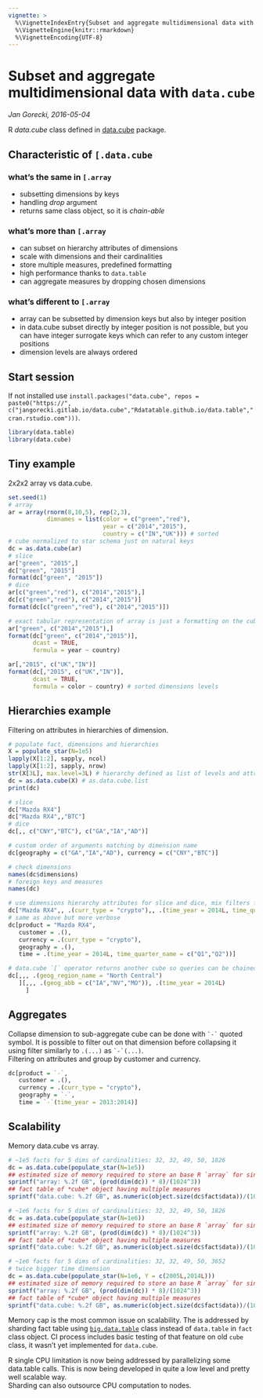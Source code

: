 ```yaml
---
vignette: >
  %\VignetteIndexEntry{Subset and aggregate multidimensional data with data.cube}
  %\VignetteEngine{knitr::rmarkdown}
  %\VignetteEncoding{UTF-8}
---
```


# Subset and aggregate multidimensional data with `data.cube`
*Jan Gorecki, 2016-05-04*

R *data.cube* class defined in [data.cube](https://gitlab.com/jangorecki/data.cube) package.  

## Characteristic of `[.data.cube`

### what's the same in `[.array`

- subsetting dimensions by keys
- handling *drop* argument
- returns same class object, so it is *chain-able*

### what's more than `[.array`

- can subset on hierarchy attributes of dimensions
- scale with dimensions and their cardinalities
- store multiple measures, predefined formatting
- high performance thanks to `data.table`
- can aggregate measures by dropping chosen dimensions

### what's different to `[.array`

- array can be subsetted by dimension keys but also by integer position
- in data.cube subset directly by integer position is not possible, but you can have integer surrogate keys which can refer to any custom integer positions
- dimension levels are always ordered

## Start session

If not installed use `install.packages("data.cube", repos = paste0("https://", c("jangorecki.gitlab.io/data.cube","Rdatatable.github.io/data.table","cran.rstudio.com")))`.

```r
library(data.table)
library(data.cube)
```

## Tiny example

2x2x2 array vs data.cube.

```r
set.seed(1)
# array
ar = array(rnorm(8,10,5), rep(2,3), 
           dimnames = list(color = c("green","red"), 
                           year = c("2014","2015"), 
                           country = c("IN","UK"))) # sorted
# cube normalized to star schema just on natural keys
dc = as.data.cube(ar)
# slice
ar["green", "2015",]
dc["green", "2015"]
format(dc["green", "2015"])
# dice
ar[c("green","red"), c("2014","2015"),]
dc[c("green","red"), c("2014","2015")]
format(dc[c("green","red"), c("2014","2015")])

# exact tabular representation of array is just a formatting on the cube
ar["green", c("2014","2015"),]
format(dc["green", c("2014","2015")], 
       dcast = TRUE, 
       formula = year ~ country)

ar[,"2015", c("UK","IN")]
format(dc[,"2015", c("UK","IN")], 
       dcast = TRUE, 
       formula = color ~ country) # sorted dimensions levels
```

## Hierarchies example

Filtering on attributes in hierarchies of dimension.

```r
# populate fact, dimensions and hierarchies
X = populate_star(N=1e5)
lapply(X[1:2], sapply, ncol)
lapply(X[1:2], sapply, nrow)
str(X[3L], max.level=3L) # hierarchy defined as list of levels and attributes on each level
dc = as.data.cube(X) # as.data.cube.list
print(dc)

# slice
dc["Mazda RX4"]
dc["Mazda RX4",,"BTC"]
# dice
dc[,, c("CNY","BTC"), c("GA","IA","AD")]

# custom order of arguments matching by dimension name
dc[geography = c("GA","IA","AD"), currency = c("CNY","BTC")]

# check dimensions
names(dc$dimensions)
# foreign keys and measures
names(dc)

# use dimensions hierarchy attributes for slice and dice, mix filters from various levels in hierarchy
dc["Mazda RX4",, .(curr_type = "crypto"),, .(time_year = 2014L, time_quarter_name = c("Q1","Q2"))]
# same as above but more verbose
dc[product = "Mazda RX4",
   customer = .(),
   currency = .(curr_type = "crypto"),
   geography = .(),
   time = .(time_year = 2014L, time_quarter_name = c("Q1","Q2"))]

# data.cube `[` operator returns another cube so queries can be chained
dc[,,, .(geog_region_name = "North Central")
   ][,,, .(geog_abb = c("IA","NV","MO")), .(time_year = 2014L)
     ]
```

## Aggregates

Collapse dimension to sub-aggregate cube can be done with `` `-` `` quoted symbol. It is possible to filter out on that dimension before collapsing it using filter similarly to `.(...)` as  `` `-`(...) ``.  
Filtering on attributes and group by customer and currency.

```r
dc[product = `-`,
   customer = .(),
   currency = .(curr_type = "crypto"),
   geography = `-`,
   time = `-`(time_year = 2013:2014)]
```

## Scalability

Memory data.cube vs array.

```r
# ~1e5 facts for 5 dims of cardinalities: 32, 32, 49, 50, 1826
dc = as.data.cube(populate_star(N=1e5))
## estimated size of memory required to store an base R `array` for single numeric measure
sprintf("array: %.2f GB", (prod(dim(dc)) * 8)/(1024^3))
## fact table of *cube* object having multiple measures
sprintf("data.cube: %.2f GB", as.numeric(object.size(dc$fact$data))/(1024^3))

# ~1e6 facts for 5 dims of cardinalities: 32, 32, 49, 50, 1826
dc = as.data.cube(populate_star(N=1e6))
## estimated size of memory required to store an base R `array` for single numeric measure
sprintf("array: %.2f GB", (prod(dim(dc)) * 8)/(1024^3))
## fact table of *cube* object having multiple measures
sprintf("data.cube: %.2f GB", as.numeric(object.size(dc$fact$data))/(1024^3))

# ~1e6 facts for 5 dims of cardinalities: 32, 32, 49, 50, 3652
# twice bigger time dimension
dc = as.data.cube(populate_star(N=1e6, Y = c(2005L,2014L)))
## estimated size of memory required to store an base R `array` for single numeric measure
sprintf("array: %.2f GB", (prod(dim(dc)) * 8)/(1024^3))
## fact table of *cube* object having multiple measures
sprintf("data.cube: %.2f GB", as.numeric(object.size(dc$fact$data))/(1024^3))
```

Memory cap is the most common issue on scalability. The is addressed by sharding fact table using [`big.data.table`](https://github.com/jangorecki/big.data.table) class instead of `data.table` in `fact` class object. CI process includes basic testing of that feature on old `cube` class, it wasn't yet implemented for `data.cube`.

R single CPU limitation is now being addressed by parallelizing some data.table calls. This is now being developed in quite a low level and pretty well scalable way.  
Sharding can also outsource CPU computation to nodes.  

